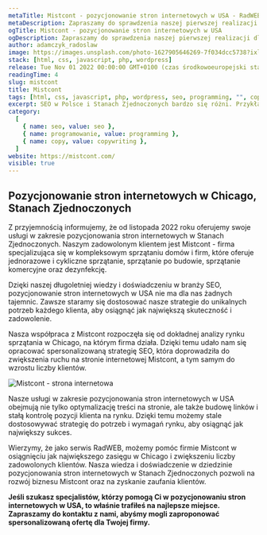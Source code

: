```yaml
---
metaTitle: Mistcont - pozycjonowanie stron internetowych w USA - RadWEB
metaDescription: Zapraszamy do sprawdzenia naszej pierwszej realizacji dla firmy zza oceanu - Mistcont. Mistcont oferuje sprzątanie domów i powierzchni biurowych dopasowe do potrzeb i wymagań klienta. Zapraszamy!
ogTitle: Mistcont - pozycjonowanie stron internetowych w USA
ogDescription: Zapraszamy do sprawdzenia naszej pierwszej realizacji dla firmy zza oceanu - Mistcont. Mistcont oferuje sprzątanie domów i powierzchni biurowych dopasowe do potrzeb i wymagań klienta. Zapraszamy!
author: adamczyk_radoslaw
image: https://images.unsplash.com/photo-1627905646269-7f034dcc5738?ixlib=rb-4.0.3&ixid=MnwxMjA3fDB8MHxwaG90by1wYWdlfHx8fGVufDB8fHx8&auto=format&fit=crop&w=1170&q=80
stack: [html, css, javascript, php, wordpress]
release: Tue Nov 01 2022 00:00:00 GMT+0100 (czas środkowoeuropejski standardowy)
readingTime: 4
slug: mistcont
title: Mistcont
tags: [html, css, javascript, php, wordpress, seo, programming, "", copywriting]
excerpt: SEO w Polsce i Stanach Zjednoczonych bardzo się różni. Przykładem pozycjonowania stron internetowych jest Mistcont, z którym mamy przyjemność współpracować od listopada 2022 roku.
category:
  [
    { name: seo, value: seo },
    { name: programowanie, value: programming },
    { name: copy, value: copywriting },
  ]
website: https://mistcont.com/
visible: true
---
```


## Pozycjonowanie stron internetowych w Chicago, Stanach Zjednoczonych

Z przyjemnością informujemy, że od listopada 2022 roku oferujemy swoje usługi w zakresie pozycjonowania stron internetowych w Stanach Zjednoczonych. Naszym zadowolonym klientem jest Mistcont - firma specjalizująca się w kompleksowym sprzątaniu domów i firm, które oferuje jednorazowe i cykliczne sprzątanie, sprzątanie po budowie, sprzątanie komercyjne oraz dezynfekcję.

Dzięki naszej długoletniej wiedzy i doświadczeniu w branży SEO, pozycjonowanie stron internetowych w USA nie ma dla nas żadnych tajemnic. Zawsze staramy się dostosować nasze strategie do unikalnych potrzeb każdego klienta, aby osiągnąć jak największą skuteczność i zadowolenie.

Nasza współpraca z Mistcont rozpoczęła się od dokładnej analizy rynku sprzątania w Chicago, na którym firma działa. Dzięki temu udało nam się opracować spersonalizowaną strategię SEO, która doprowadziła do zwiększenia ruchu na stronie internetowej Mistcont, a tym samym do wzrostu liczby klientów.

![Mistcont - strona internetowa](/assets/projects/mistcont/mistcont.png)

Nasze usługi w zakresie pozycjonowania stron internetowych w USA obejmują nie tylko optymalizację treści na stronie, ale także budowę linków i stałą kontrolę pozycji klienta na rynku. Dzięki temu możemy stale dostosowywać strategię do potrzeb i wymagań rynku, aby osiągnąć jak największy sukces.

Wierzymy, że jako serwis RadWEB, możemy pomóc firmie Mistcont w osiągnięciu jak największego zasięgu w Chicago i zwiększeniu liczby zadowolonych klientów. Nasza wiedza i doświadczenie w dziedzinie pozycjonowania stron internetowych w Stanach Zjednoczonych pozwoli na rozwój biznesu Mistcont oraz na zyskanie zaufania klientów.

**Jeśli szukasz specjalistów, którzy pomogą Ci w pozycjonowaniu stron internetowych w USA, to właśnie trafiłeś na najlepsze miejsce. Zapraszamy do kontaktu z nami, abyśmy mogli zaproponować spersonalizowaną ofertę dla Twojej firmy.**
